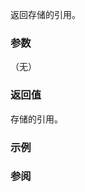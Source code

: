{{cpp/utility/functional/reference_wrapper/title|get|operator T&amp;}}
{{cpp/utility/functional/reference_wrapper/navbar}}
{{dcl begin}}
{{dcl|num=1|since=c++11|notes={{mark constexpr since c++20}}|
operator T&amp; () const noexcept;
}}
{{dcl|num=2|since=c++11|notes={{mark constexpr since c++20}}|
T&amp; get() const noexcept;
}}
{{dcl end}}

返回存储的引用。

===参数===
（无）

===返回值===
存储的引用。

===示例===
{{example
|code=
#include &lt;cassert&gt;
#include &lt;functional&gt;
#include &lt;map&gt;
#include &lt;optional&gt;
#include &lt;string_view&gt;

using Map = std::map&lt;std::string_view, int&gt;;
using Opt = std::optional&lt;std::reference_wrapper&lt;Map::value_type&gt;&gt;;

Opt find(Map&amp; m, std::string_view s)
{
    auto it = m.find(s);
    return it == m.end() ? Opt{} : Opt{*it};
}

int main()
{
    Map m{&lt;!----&gt;{"A", 1}, {"B", 2}, {"C", 3}&lt;!----&gt;};

    if (auto opt = find(m, "C"); opt)
        opt-&gt;get().second = 42;
        // std::optional::operator-&gt;() 返回到 std::reference_wrapper 的引用，而
        // reference_wrapper::get() 返回到 map::value_type（即 std::pair）的引用

    assert(m["C"] == 42);
}
}}

===参阅===
{{dsc begin}}
{{dsc inc|cpp/utility/functional/reference_wrapper/dsc operator()}}
{{dsc end}}

{{langlinks|de|en|es|fr|it|ja|pt|ru}}